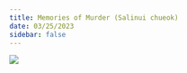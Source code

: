 ```yaml
---
title: Memories of Murder (Salinui chueok)
date: 03/25/2023
sidebar: false
---
```


![](https://m.media-amazon.com/images/M/MV5BOGViNTg4YTktYTQ2Ni00MTU0LTk2NWUtMTI4OTc1YTM0NzQ2XkEyXkFqcGdeQXVyMDM2NDM2MQ@@._V1_FMjpg_UY2048_.jpg)